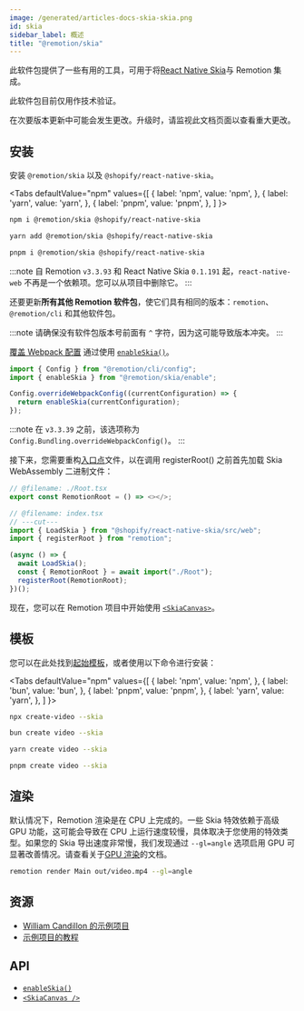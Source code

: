 ```yaml
---
image: /generated/articles-docs-skia-skia.png
id: skia
sidebar_label: 概述
title: "@remotion/skia"
---
```



此软件包提供了一些有用的工具，可用于将[React Native Skia](https://github.com/Shopify/react-native-skia)与 Remotion 集成。

<ExperimentalBadge>
此软件包目前仅用作技术验证。

在次要版本更新中可能会发生更改。升级时，请监视此文档页面以查看重大更改。
</ExperimentalBadge>

## 安装

安装 `@remotion/skia` 以及 `@shopify/react-native-skia`。

<Tabs
defaultValue="npm"
values={[
{ label: 'npm', value: 'npm', },
{ label: 'yarn', value: 'yarn', },
{ label: 'pnpm', value: 'pnpm', },
]
}>
<TabItem value="npm">

```bash
npm i @remotion/skia @shopify/react-native-skia
```

  </TabItem>

  <TabItem value="yarn">

```bash
yarn add @remotion/skia @shopify/react-native-skia
```

  </TabItem>

  <TabItem value="pnpm">

```bash
pnpm i @remotion/skia @shopify/react-native-skia
```

  </TabItem>
</Tabs>

:::note
自 Remotion `v3.3.93` 和 React Native Skia `0.1.191` 起，`react-native-web` 不再是一个依赖项。您可以从项目中删除它。
:::

还要更新**所有其他 Remotion 软件包**，使它们具有相同的版本：`remotion`、`@remotion/cli` 和其他软件包。

:::note
请确保没有软件包版本号前面有 `^` 字符，因为这可能导致版本冲突。
:::

[覆盖 Webpack 配置](/docs/webpack) 通过使用 [`enableSkia()`](/docs/skia/enable-skia)。

```ts twoslash title="remotion.config.ts"
import { Config } from "@remotion/cli/config";
import { enableSkia } from "@remotion/skia/enable";

Config.overrideWebpackConfig((currentConfiguration) => {
  return enableSkia(currentConfiguration);
});
```

:::note
在 `v3.3.39` 之前，该选项称为 `Config.Bundling.overrideWebpackConfig()`。
:::

接下来，您需要重构[入口点](/docs/terminology/entry-point)文件，以在调用 registerRoot() 之前首先加载 Skia WebAssembly 二进制文件：

```ts twoslash title="src/index.ts"
// @filename: ./Root.tsx
export const RemotionRoot = () => <></>;

// @filename: index.tsx
// ---cut---
import { LoadSkia } from "@shopify/react-native-skia/src/web";
import { registerRoot } from "remotion";

(async () => {
  await LoadSkia();
  const { RemotionRoot } = await import("./Root");
  registerRoot(RemotionRoot);
})();
```

现在，您可以在 Remotion 项目中开始使用 [`<SkiaCanvas>`](/docs/skia/skia-canvas)。

## 模板

您可以在此处找到[起始模板](https://github.com/remotion-dev/template-skia)，或者使用以下命令进行安装：

<Tabs
defaultValue="npm"
values={[
{ label: 'npm', value: 'npm', },
{ label: 'bun', value: 'bun', },
{ label: 'pnpm', value: 'pnpm', },
{ label: 'yarn', value: 'yarn', },
]
}>
<TabItem value="npm">

```bash
npx create-video --skia
```

</TabItem>
<TabItem value="bun">

```bash
bun create video --skia
```

</TabItem>

<TabItem value="yarn">

```bash
yarn create video --skia
```

</TabItem>

<TabItem value="pnpm">

```bash
pnpm create video --skia
```

</TabItem>
</Tabs>

## 渲染

默认情况下，Remotion 渲染是在 CPU 上完成的。一些 Skia 特效依赖于高级 GPU 功能，这可能会导致在 CPU 上运行速度较慢，具体取决于您使用的特效类型。如果您的 Skia 导出速度非常慢，我们发现通过 `--gl=angle` 选项启用 GPU 可显著改善情况。请查看关于[GPU 渲染](/docs/gpu)的文档。

```sh
remotion render Main out/video.mp4 --gl=angle
```

## 资源

- [William Candillon 的示例项目](https://github.com/wcandillon/remotion-skia-tutorial)
- [示例项目的教程](https://www.youtube.com/watch?v=-7MOoWN2_nk)

## API

- [`enableSkia()`](/docs/skia/enable-skia)
- [`<SkiaCanvas />`](/docs/skia/skia-canvas)
